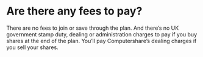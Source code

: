 # Are there any fees to pay?

There are no fees to join or save through the plan. And there’s no UK government stamp duty, dealing or administration charges to pay if you buy shares at the end of the plan. You’ll pay Computershare’s dealing charges if you sell your shares.